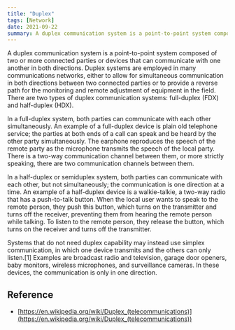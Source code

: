 ```yaml
---
title: "Duplex"
tags: [Network]
date: 2021-09-22
summary: A duplex communication system is a point-to-point system composed of two or more connected parties or devices that can communicate with one another in both directions.
---
```


A duplex communication system is a point-to-point system composed of two or more connected parties or devices that can communicate with one another in both directions. Duplex systems are employed in many communications networks, either to allow for simultaneous communication in both directions between two connected parties or to provide a reverse path for the monitoring and remote adjustment of equipment in the field. There are two types of duplex communication systems: full-duplex (FDX) and half-duplex (HDX).

In a full-duplex system, both parties can communicate with each other simultaneously. An example of a full-duplex device is plain old telephone service; the parties at both ends of a call can speak and be heard by the other party simultaneously. The earphone reproduces the speech of the remote party as the microphone transmits the speech of the local party. There is a two-way communication channel between them, or more strictly speaking, there are two communication channels between them.

In a half-duplex or semiduplex system, both parties can communicate with each other, but not simultaneously; the communication is one direction at a time. An example of a half-duplex device is a walkie-talkie, a two-way radio that has a push-to-talk button. When the local user wants to speak to the remote person, they push this button, which turns on the transmitter and turns off the receiver, preventing them from hearing the remote person while talking. To listen to the remote person, they release the button, which turns on the receiver and turns off the transmitter.

Systems that do not need duplex capability may instead use simplex communication, in which one device transmits and the others can only listen.[1] Examples are broadcast radio and television, garage door openers, baby monitors, wireless microphones, and surveillance cameras. In these devices, the communication is only in one direction.

## Reference

- [https://en.wikipedia.org/wiki/Duplex_(telecommunications)](https://en.wikipedia.org/wiki/Duplex_(telecommunications))